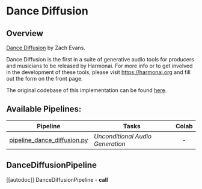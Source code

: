 <!--Copyright 2022 The HuggingFace Team. All rights reserved.

Licensed under the Apache License, Version 2.0 (the "License"); you may not use this file except in compliance with
the License. You may obtain a copy of the License at

http://www.apache.org/licenses/LICENSE-2.0

Unless required by applicable law or agreed to in writing, software distributed under the License is distributed on
an "AS IS" BASIS, WITHOUT WARRANTIES OR CONDITIONS OF ANY KIND, either express or implied. See the License for the
specific language governing permissions and limitations under the License.
-->

# Dance Diffusion

## Overview

[Dance Diffusion](https://github.com/Harmonai-org/sample-generator) by Zach Evans.

Dance Diffusion is the first in a suite of generative audio tools for producers and musicians to be released by Harmonai.
For more info or to get involved in the development of these tools, please visit https://harmonai.org and fill out the form on the front page.

The original codebase of this implementation can be found [here](https://github.com/Harmonai-org/sample-generator).

## Available Pipelines:

| Pipeline | Tasks | Colab
|---|---|:---:|
| [pipeline_dance_diffusion.py](https://github.com/huggingface/diffusers/blob/main/src/diffusers/pipelines/dance_diffusion/pipeline_dance_diffusion.py) | *Unconditional Audio Generation* | - |


## DanceDiffusionPipeline
[[autodoc]] DanceDiffusionPipeline
    - __call__
